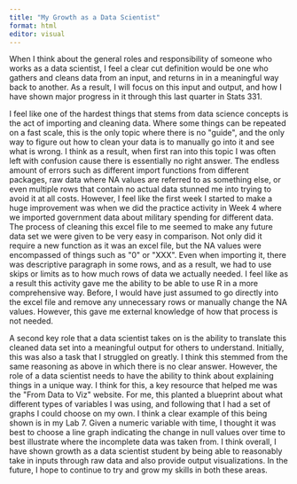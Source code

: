 ```yaml
---
title: "My Growth as a Data Scientist"
format: html
editor: visual
---
```


When I think about the general roles and responsibility of someone who works as a data
scientist, I feel a clear cut definition would be one who gathers and cleans data from an input,
and returns in in a meaningful way back to another. As a result, I will focus on this input and
output, and how I have shown major progress in it through this last quarter in Stats 331.

I feel like one of the hardest things that stems from data science concepts is the act of importing and cleaning data. Where some things can be repeated on a fast scale, this is the only topic where there is no \"guide\", and the only way to figure out how to clean your data is to manually go into it and see what is wrong. I think as a result, when first ran into this topic I was often left with confusion cause there is essentially no right answer. The endless amount of errors such as different import functions from different packages, raw data where NA values are referred to as something else, or even multiple rows that contain no actual data stunned me into trying to avoid it at all costs. However, I feel like the first week I started to make a huge improvement was when we did the practice activity in Week 4 where we imported government data about military spending for different data. The process of cleaning this excel file to me seemed to make any future data set we were given to be very easy in comparison. Not only did it require a new function as it was an excel file, but the NA values were encompassed of things such as \"0\" or \"XXX\". Even when importing it, there was descriptive paragraph in some rows, and as a result, we had to use skips or limits as to how much rows of data we actually needed. I feel like as a result this activity gave me the ability to be able to use R in a more comprehensive way. Before, I would have just assumed to go directly into the excel file and remove any unnecessary rows or manually change the NA values. However, this gave me external knowledge of how that process is not needed.

A second key role that a data scientist takes on is the ability to translate this cleaned data
set into a meaningful output for others to understand. Initially, this was also a task that I
struggled on greatly. I think this stemmed from the same reasoning as above in which there is
no clear answer. However, the role of a data scientist needs to have the ability to think about
explaining things in a unique way. I think for this, a key resource that helped me was the
\"From Data to Viz\" website. For me, this planted a blueprint about what different types of
variables I was using, and following that I had a set of graphs I could choose on my own. I
think a clear example of this being shown is in my Lab 7. Given a numeric variable with time,
I thought it was best to choose a line graph indicating the change in null values over time to best illustrate where the incomplete data was taken from. I think overall, I have shown growth as a data scientist student by being able to reasonably take in inputs through raw data and also provide output visualizations. In the future, I hope to continue to try and grow my skills in both these areas.

				
			
		

	
